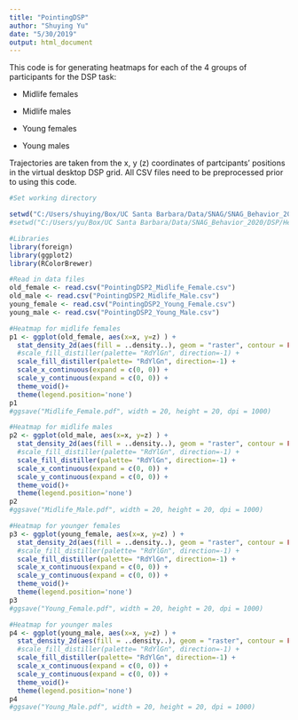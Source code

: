 ---
title: "PointingDSP"
author: "Shuying Yu"
date: "5/30/2019"
output: html_document
---

This code is for generating heatmaps for each of the 4 groups of participants for the DSP task:

* Midlife females

* Midlife males

* Young females

* Young males

Trajectories are taken from the x, y (z) coordinates of partcipants' positions in the virtual desktop DSP grid. All CSV files need to be preprocessed prior to using this code.

```{r, message=FALSE, warning=FALSE}
#Set working directory

setwd("C:/Users/shuying/Box/UC Santa Barbara/Data/SNAG/SNAG_Behavior_2020/DSP/Heatmaps")
#setwd("C:/Users/yu/Box/UC Santa Barbara/Data/SNAG_Behavior_2020/DSP/Heatmaps")

#Libraries
library(foreign)
library(ggplot2)
library(RColorBrewer)
```



```{r}
#Read in data files
old_female <- read.csv("PointingDSP2_Midlife_Female.csv")
old_male <- read.csv("PointingDSP2_Midlife_Male.csv")
young_female <- read.csv("PointingDSP2_Young_Female.csv")
young_male <- read.csv("PointingDSP2_Young_Male.csv")
```


```{r}
#Heatmap for midlife females
p1 <- ggplot(old_female, aes(x=x, y=z) ) +
  stat_density_2d(aes(fill = ..density..), geom = "raster", contour = FALSE) +
  #scale_fill_distiller(palette= "RdYlGn", direction=-1) +
  scale_fill_distiller(palette= "RdYlGn", direction=-1) +
  scale_x_continuous(expand = c(0, 0)) +
  scale_y_continuous(expand = c(0, 0)) +
  theme_void()+
  theme(legend.position='none') 
p1
#ggsave("Midlife_Female.pdf", width = 20, height = 20, dpi = 1000)
```


```{r}
#Heatmap for midlife males
p2 <- ggplot(old_male, aes(x=x, y=z) ) +
  stat_density_2d(aes(fill = ..density..), geom = "raster", contour = FALSE) +
  #scale_fill_distiller(palette= "RdYlGn", direction=-1) +
  scale_fill_distiller(palette= "RdYlGn", direction=-1) +
  scale_x_continuous(expand = c(0, 0)) +
  scale_y_continuous(expand = c(0, 0)) +
  theme_void()+
  theme(legend.position='none') 
p2
#ggsave("Midlife_Male.pdf", width = 20, height = 20, dpi = 1000)
```


```{r}
#Heatmap for younger females
p3 <- ggplot(young_female, aes(x=x, y=z) ) +
  stat_density_2d(aes(fill = ..density..), geom = "raster", contour = FALSE) +
  #scale_fill_distiller(palette= "RdYlGn", direction=-1) +
  scale_fill_distiller(palette= "RdYlGn", direction=-1) +
  scale_x_continuous(expand = c(0, 0)) +
  scale_y_continuous(expand = c(0, 0)) +
  theme_void()+
  theme(legend.position='none') 
p3
#ggsave("Young_Female.pdf", width = 20, height = 20, dpi = 1000)
```


```{r}
#Heatmap for younger males
p4 <- ggplot(young_male, aes(x=x, y=z) ) +
  stat_density_2d(aes(fill = ..density..), geom = "raster", contour = FALSE) +
  #scale_fill_distiller(palette= "RdYlGn", direction=-1) +
  scale_fill_distiller(palette= "RdYlGn", direction=-1) +
  scale_x_continuous(expand = c(0, 0)) +
  scale_y_continuous(expand = c(0, 0)) +
  theme_void()+
  theme(legend.position='none') 
p4
#ggsave("Young_Male.pdf", width = 20, height = 20, dpi = 1000)
```





